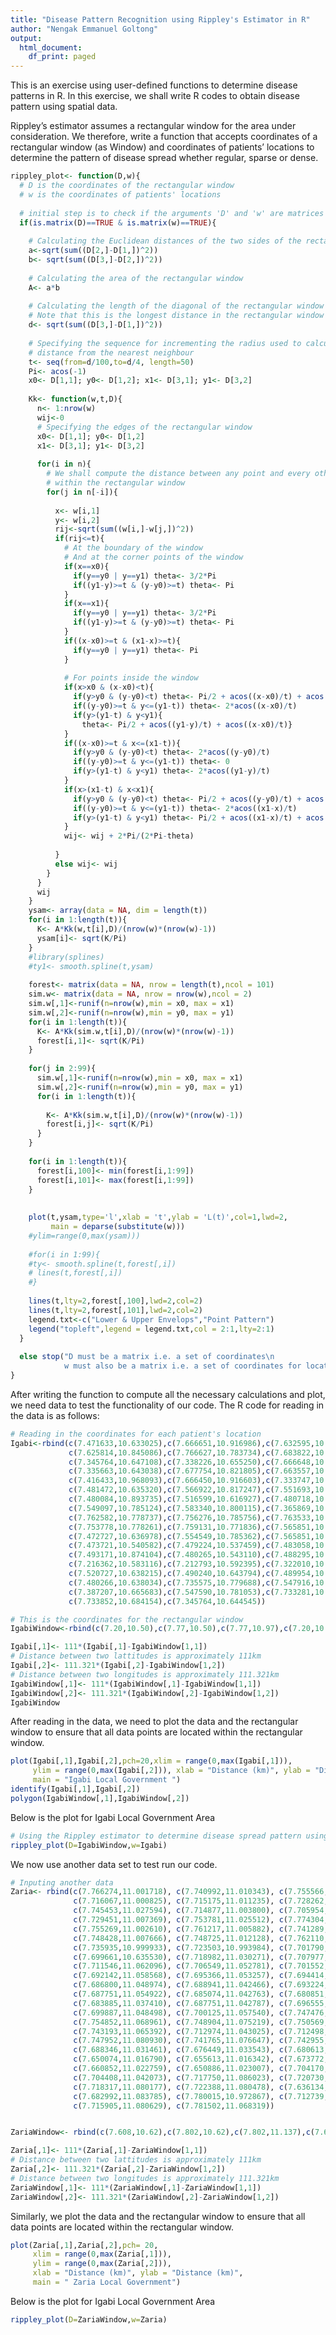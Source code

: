 ```yaml
---
title: "Disease Pattern Recognition using Rippley's Estimator in R"
author: "Nengak Emmanuel Goltong"
output:
  html_document:
    df_print: paged
---
```


This is an exercise using user-defined functions to determine disease patterns in R. In this exercise, we shall write R codes to obtain disease pattern using spatial data.

Rippley's estimator assumes a rectangular window for the area under consideration. We therefore, write a function that accepts coordinates of a rectangular window (as Window) and coordinates of patients' locations to determine the pattern of disease spread whether regular, sparse or dense.

```r
rippley_plot<- function(D,w){
  # D is the coordinates of the rectangular window
  # w is the coordinates of patients' locations
  
  # initial step is to check if the arguments 'D' and 'w' are matrices
  if(is.matrix(D)==TRUE & is.matrix(w)==TRUE){
    
    # Calculating the Euclidean distances of the two sides of the rectangular window
    a<-sqrt(sum((D[2,]-D[1,])^2))
    b<- sqrt(sum((D[3,]-D[2,])^2))
    
    # Calculating the area of the rectangular window
    A<- a*b
    
    # Calculating the length of the diagonal of the rectangular window
    # Note that this is the longest distance in the rectangular window
    d<- sqrt(sum((D[3,]-D[1,])^2))
    
    # Specifying the sequence for incrementing the radius used to calculate
    # distance from the nearest neighbour
    t<- seq(from=d/100,to=d/4, length=50)
    Pi<- acos(-1)
    x0<- D[1,1]; y0<- D[1,2]; x1<- D[3,1]; y1<- D[3,2]
    
    Kk<- function(w,t,D){
      n<- 1:nrow(w)
      wij<-0
      # Specifying the edges of the rectangular window
      x0<- D[1,1]; y0<- D[1,2]
      x1<- D[3,1]; y1<- D[3,2]
      
      for(i in n){
        # We shall compute the distance between any point and every other point
        # within the rectangular window
        for(j in n[-i]){
          
          x<- w[i,1]
          y<- w[i,2]
          rij<-sqrt(sum((w[i,]-w[j,])^2))
          if(rij<=t){
            # At the boundary of the window
            # And at the corner points of the window
            if(x==x0){
              if(y==y0 | y==y1) theta<- 3/2*Pi
              if((y1-y)>=t & (y-y0)>=t) theta<- Pi
            }
            if(x==x1){
              if(y==y0 | y==y1) theta<- 3/2*Pi
              if((y1-y)>=t & (y-y0)>=t) theta<- Pi
            }
            if((x-x0)>=t & (x1-x)>=t){
              if(y==y0 | y==y1) theta<- Pi
            }
            
            # For points inside the window
            if(x>x0 & (x-x0)<t){
              if(y>y0 & (y-y0)<t) theta<- Pi/2 + acos((x-x0)/t) + acos((y-y0)/t)
              if((y-y0)>=t & y<=(y1-t)) theta<- 2*acos((x-x0)/t)
              if(y>(y1-t) & y<y1){
                theta<- Pi/2 + acos((y1-y)/t) + acos((x-x0)/t)}
            }
            if((x-x0)>=t & x<=(x1-t)){
              if(y>y0 & (y-y0)<t) theta<- 2*acos((y-y0)/t)
              if((y-y0)>=t & y<=(y1-t)) theta<- 0
              if(y>(y1-t) & y<y1) theta<- 2*acos((y1-y)/t)
            }
            if(x>(x1-t) & x<x1){
              if(y>y0 & (y-y0)<t) theta<- Pi/2 + acos((y-y0)/t) + acos((x1-x)/t)
              if((y-y0)>=t & y<=(y1-t)) theta<- 2*acos((x1-x)/t)
              if(y>(y1-t) & y<y1) theta<- Pi/2 + acos((x1-x)/t) + acos((y1-y)/t)
            }
            wij<- wij + 2*Pi/(2*Pi-theta)
            
          }
          else wij<- wij
        }
      }
      wij
    }
    ysam<- array(data = NA, dim = length(t))
    for(i in 1:length(t)){
      K<- A*Kk(w,t[i],D)/(nrow(w)*(nrow(w)-1))
      ysam[i]<- sqrt(K/Pi)
    }
    #library(splines)
    #ty1<- smooth.spline(t,ysam)
    
    forest<- matrix(data = NA, nrow = length(t),ncol = 101)
    sim.w<- matrix(data = NA, nrow = nrow(w),ncol = 2)
    sim.w[,1]<-runif(n=nrow(w),min = x0, max = x1)
    sim.w[,2]<-runif(n=nrow(w),min = y0, max = y1)
    for(i in 1:length(t)){
      K<- A*Kk(sim.w,t[i],D)/(nrow(w)*(nrow(w)-1))
      forest[i,1]<- sqrt(K/Pi)
    }
    
    for(j in 2:99){
      sim.w[,1]<-runif(n=nrow(w),min = x0, max = x1)
      sim.w[,2]<-runif(n=nrow(w),min = y0, max = y1)
      for(i in 1:length(t)){
        
        K<- A*Kk(sim.w,t[i],D)/(nrow(w)*(nrow(w)-1))
        forest[i,j]<- sqrt(K/Pi)
      }
    }
    
    for(i in 1:length(t)){
      forest[i,100]<- min(forest[i,1:99])
      forest[i,101]<- max(forest[i,1:99])
    }
    
    
    plot(t,ysam,type='l',xlab = 't',ylab = 'L(t)',col=1,lwd=2,
         main = deparse(substitute(w)))
    #ylim=range(0,max(ysam)))
    
    #for(i in 1:99){
    #ty<- smooth.spline(t,forest[,i])
    # lines(t,forest[,i])
    #}
    
    lines(t,lty=2,forest[,100],lwd=2,col=2)
    lines(t,lty=2,forest[,101],lwd=2,col=2)
    legend.txt<-c("Lower & Upper Envelops","Point Pattern")
    legend("topleft",legend = legend.txt,col = 2:1,lty=2:1)
  }
  
  else stop("D must be a matrix i.e. a set of coordinates\n
            w must also be a matrix i.e. a set of coordinates for locations")
}
```

After writing the function to compute all the necessary calculations and plot, we need data to test the functionality of our code. The R code for reading in the data is as follows:
```r
# Reading in the coordinates for each patient's location
Igabi<-rbind(c(7.471633,10.633025),c(7.666651,10.916986),c(7.632595,10.850440),
             c(7.625814,10.845086),c(7.766627,10.783734),c(7.683822,10.817522),
             c(7.345764,10.647108),c(7.338226,10.655250),c(7.666648,10.916800),
             c(7.335663,10.643038),c(7.677754,10.821805),c(7.663557,10.869396),
             c(7.416433,10.968093),c(7.666450,10.916603),c(7.333747,10.882432),
             c(7.481472,10.635320),c(7.566922,10.817247),c(7.551693,10.788693),
             c(7.480084,10.893735),c(7.516599,10.616927),c(7.480718,10.632456),
             c(7.549097,10.785124),c(7.583340,10.800115),c(7.365869,10.916339),
             c(7.762582,10.778737),c(7.756276,10.785756),c(7.763533,10.788255),
             c(7.753778,10.778261),c(7.759131,10.771836),c(7.565851,10.820459),
             c(7.472727,10.636978),c(7.554549,10.785362),c(7.565851,10.820459),
             c(7.473721,10.540582),c(7.479224,10.537459),c(7.483058,10.868155),
             c(7.493171,10.874104),c(7.480265,10.543110),c(7.488295,10.544746),
             c(7.216362,10.583116),c(7.212793,10.592395),c(7.322010,10.666635),
             c(7.520727,10.638215),c(7.490240,10.643794),c(7.489954,10.644365),
             c(7.480266,10.638034),c(7.735575,10.779688),c(7.547916,10.605276),
             c(7.387207,10.665683),c(7.547590,10.781053),c(7.733281,10.683488),
             c(7.733852,10.684154),c(7.345764,10.644545))

# This is the coordinates for the rectangular window
IgabiWindow<-rbind(c(7.20,10.50),c(7.77,10.50),c(7.77,10.97),c(7.20,10.97))

Igabi[,1]<- 111*(Igabi[,1]-IgabiWindow[1,1])
# Distance between two lattitudes is approximately 111km
Igabi[,2]<- 111.321*(Igabi[,2]-IgabiWindow[1,2])
# Distance between two longitudes is approximately 111.321km
IgabiWindow[,1]<- 111*(IgabiWindow[,1]-IgabiWindow[1,1])
IgabiWindow[,2]<- 111.321*(IgabiWindow[,2]-IgabiWindow[1,2])
IgabiWindow
```

After reading in the data, we need to plot the data and the rectangular window to ensure that all data points are located within the rectangular window.
```r
plot(Igabi[,1],Igabi[,2],pch=20,xlim = range(0,max(Igabi[,1])),
     ylim = range(0,max(Igabi[,2])), xlab = "Distance (km)", ylab = "Distance (km)",
     main = "Igabi Local Government ")
identify(Igabi[,1],Igabi[,2])
polygon(IgabiWindow[,1],IgabiWindow[,2])
```

Below is the plot for Igabi Local Government Area
```r
# Using the Rippley estimator to determine disease spread pattern using the plot
rippley_plot(D=IgabiWindow,w=Igabi)
```


We now use another data set to test run our code.
```r
# Inputing another data 
Zaria<- rbind(c(7.766274,11.001718), c(7.740992,11.010343), c(7.755566,11.010343), 
              c(7.716067,11.000825), c(7.715175,11.011235), c(7.728262,11.016589),
              c(7.745453,11.027594), c(7.714877,11.003800), c(7.705954,11.005584),
              c(7.729451,11.007369), c(7.753781,11.025512), c(7.774304,11.007369),
              c(7.755269,11.002610), c(7.761217,11.005882), c(7.741289,11.005287),
              c(7.748428,11.007666), c(7.748725,11.012128), c(7.762110,11.000230),
              c(7.735935,10.999933), c(7.723503,10.993984), c(7.701790,11.067771),
              c(7.699661,10.635530), c(7.718982,11.030271), c(7.707977,11.031461),
              c(7.711546,11.062096), c(7.706549,11.052781), c(7.701552,11.061585),
              c(7.692142,11.058568), c(7.695366,11.053257), c(7.694414,11.071579),
              c(7.686800,11.048974), c(7.688941,11.042466), c(7.693224,11.046832),
              c(7.687751,11.054922), c(7.685074,11.042763), c(7.680851,11.048974),
              c(7.683885,11.037410), c(7.687751,11.042787), c(7.696555,11.042549),
              c(7.699887,11.048498), c(7.700125,11.057540), c(7.747476,11.069675),
              c(7.754852,11.068961), c(7.748904,11.075219), c(7.750569,11.063964),
              c(7.743193,11.065392), c(7.712974,11.043025), c(7.712498,11.050639),
              c(7.747952,11.080930), c(7.741765,11.076647), c(7.742955,11.080930),
              c(7.688346,11.031461), c(7.676449,11.033543), c(7.680613,11.038302),
              c(7.650074,11.016790), c(7.655613,11.016342), c(7.673772,11.026702),
              c(7.660852,11.022759), c(7.650886,11.023007), c(7.704170,11.047070),
              c(7.704408,11.042073), c(7.717750,11.086023), c(7.720730,11.083192),
              c(7.718317,11.080177), c(7.722388,11.080478), c(7.636134,11.031772),
              c(7.682992,11.083785), c(7.780015,10.972867), c(7.712739,11.086961),
              c(7.715905,11.080629), c(7.781502,11.068319))


ZariaWindow<- rbind(c(7.608,10.62),c(7.802,10.62),c(7.802,11.137),c(7.608,11.137))

Zaria[,1]<- 111*(Zaria[,1]-ZariaWindow[1,1])
# Distance between two lattitudes is approximately 111km
Zaria[,2]<- 111.321*(Zaria[,2]-ZariaWindow[1,2])
# Distance between two longitudes is approximately 111.321km
ZariaWindow[,1]<- 111*(ZariaWindow[,1]-ZariaWindow[1,1])
ZariaWindow[,2]<- 111.321*(ZariaWindow[,2]-ZariaWindow[1,2])
```

Similarly, we plot the data and the rectangular window to ensure that all data points are located within the rectangular window.
```r
plot(Zaria[,1],Zaria[,2],pch= 20,
     xlim = range(0,max(Zaria[,1])),
     ylim = range(0,max(Zaria[,2])), 
     xlab = "Distance (km)", ylab = "Distance (km)",
     main = " Zaria Local Government")
```

Below is the plot for Igabi Local Government Area
```r
rippley_plot(D=ZariaWindow,w=Zaria)
```